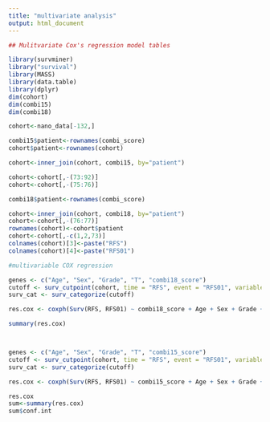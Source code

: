 ---
title: "multivariate analysis"
output: html_document
---


```{r}

## Mulitvariate Cox's regression model tables

library(survminer)
library("survival")
library(MASS)
library(data.table)
library(dplyr)
dim(cohort)
dim(combi15)
dim(combi18)

cohort<-nano_data[-132,] 

combi15$patient<-rownames(combi_score)
cohort$patient<-rownames(cohort)

cohort<-inner_join(cohort, combi15, by="patient")

cohort<-cohort[,-(73:92)]
cohort<-cohort[,-(75:76)]

combi18$patient<-rownames(combi_score)

cohort<-inner_join(cohort, combi18, by="patient")
cohort<-cohort[,-(76:77)]
rownames(cohort)<-cohort$patient
cohort<-cohort[,-c(1,2,73)]
colnames(cohort)[3]<-paste("RFS")
colnames(cohort)[4]<-paste("RFS01")

#multivariable COX regression

genes <- c("Age", "Sex", "Grade", "T", "combi18_score")
cutoff <- surv_cutpoint(cohort, time = "RFS", event = "RFS01", variables = genes, minprop = 0.1, progressbar = TRUE)
surv_cat <- surv_categorize(cutoff)

res.cox <- coxph(Surv(RFS, RFS01) ~ combi18_score + Age + Sex + Grade + T, data = surv_cat)

summary(res.cox)



genes <- c("Age", "Sex", "Grade", "T", "combi15_score")
cutoff <- surv_cutpoint(cohort, time = "RFS", event = "RFS01", variables = genes, minprop = 0.1, progressbar = TRUE)
surv_cat <- surv_categorize(cutoff)

res.cox <- coxph(Surv(RFS, RFS01) ~ combi15_score + Age + Sex + Grade + T ,data = surv_cat)

res.cox
sum<-summary(res.cox)
sum$conf.int

```


